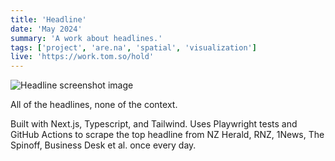 ```yaml
---
title: 'Headline'
date: 'May 2024'
summary: 'A work about headlines.'
tags: ['project', 'are.na', 'spatial', 'visualization']
live: 'https://work.tom.so/hold'
---
```


<Image
	src='https://tom.so/media/headline.png'
	width={700}
	height={300}
	alt='Headline screenshot image'
	className='py-4'
/>

All of the headlines, none of the context.

Built with Next.js, Typescript, and Tailwind. Uses Playwright tests and GitHub Actions to scrape the
top headline from NZ Herald, RNZ, 1News, The Spinoff, Business Desk et al. once every day.

